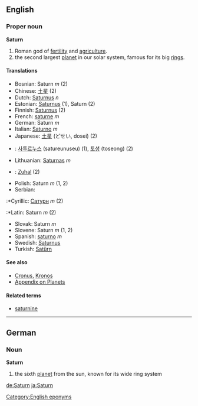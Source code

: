 ==English==
===Proper noun===
'''Saturn'''

# Roman god of [[fertility]] and [[agriculture]].
# the second largest [[planet]] in our solar system, famous for its big [[rings]].

====Translations====
*Bosnian: Saturn ''m'' (2)
*Chinese: [[土星]] (2)
*Dutch: [[Saturnus]] ''n''
*Estonian: [[Saturnus]] (1), Saturn (2)
*Finnish: [[Saturnus]] (2)
*French: [[saturne]] ''m''
*German: Saturn ''m''
*Italian: [[Saturno]] ''m''
*Japanese: [[土星]] (どせい, dosei) (2)
*{{ko}}: [[사투르누스]] (satureunuseu) (1), [[토성]] (toseong) (2)
*Lithuanian: [[Saturnas]] ''m''
*{{ms}}: [[Zuhal]] (2)
*Polish: Saturn ''m'' (1, 2)
*Serbian:
:*Cyrillic: [[Сатурн]] ''m'' (2)
:*Latin: Saturn ''m'' (2)
*Slovak: Saturn ''m''
*Slovene: Saturn ''m'' (1, 2)
*Spanish: [[saturno]] ''m''
*Swedish: [[Saturnus]]
*Turkish: [[Satürn]]

====See also====
*[[Cronus]], [[Kronos]]
*[[Wiktionary_Appendix:Planets|Appendix on Planets]]

====Related terms====
*[[saturnine]]

----

==German==
===Noun===
'''Saturn'''

# the sixth [[planet]] from the sun, known for its wide ring system

[[Category:English eponyms]]
[[de:Saturn]]
[[ja:Saturn]]